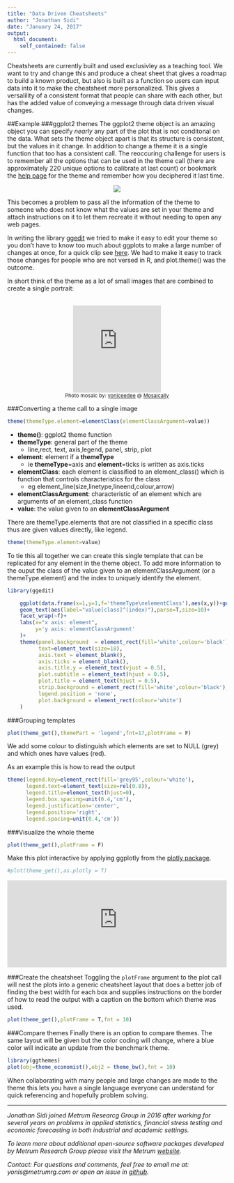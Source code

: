 ```yaml
---
title: "Data Driven Cheatsheets"
author: "Jonathan Sidi"
date: "January 24, 2017"
output: 
  html_document:
    self_contained: false
---
```


Cheatsheets are currently built and used exclusivley as a teaching tool. We want to try and change this and produce a cheat sheet that gives a roadmap to build a known product, but also is built as a function so users can input data into it to make the cheatsheet more personalized. This gives a versalility of a consistent format that people can share with each other, but has the added value of conveying a message through data driven visual changes. 

##Example
###ggplot2 themes
The ggplot2 theme object is an amazing object you can specify *nearly* any part of the plot that is not conditonal on the data. What sets the theme object apart is that its structure is consistent, but the values in it change. In addition to change a theme it is a single function that too has a consistent call. The reoccuring challenge for users is to remember all the options that can be used in the theme call (there are approximately 220 unique options to calibrate at last count) or bookmark the <a href='http://docs.ggplot2.org/current/theme.html' target='_blank'>help page</a> for the theme and remember how you deciphered it last time. 

<p align='center'>
![](http://p.fod4.com/p/media/5c597eb60b/ZcfqBkqCSoeGmTSftrgo_Confused%20Joey%20Friends.gif)
</p>

This becomes a problem to pass all the information of the theme to someone who does not know what the values are set in your theme and attach instructions on it to let them recreate it without needing to open any web pages.

In writing the library <a href='https://github.com/metrumresearchgroup/ggedit' target="_blank">ggedit</a>   we tried to make it easy to edit your theme so you don't have to know too much about ggplots to make a large number of changes at once, for a quick clip see <a href="http://www.youtube.com/watch?v=813QxbsrvLM" target="_blank">here</a>. We had to make it easy to track those changes for people who are not versed in R, and plot.theme() was the outcome.

In short think of the theme as a lot of small images that are combined to create a single portrait:

<p align='center'>
<br/><iframe src="http://mosaically.com/embed/da1df7c7-7c9e-4c95-875b-294192cdeed9" scrolling="no" width="40%" height="200" frameborder="0" allowfullscreen></iframe><!--REMOVING THE FOLLOWING CREDIT IS A VIOLATION OF YOUR TERMS OF USE--><br/><small>Photo mosaic by: <a href="http://mosaically.com/yoniceedee">yoniceedee</a> @ <a href="http://mosaically.com">Mosaically</a></small>
</p>


###Converting a theme call to a single image

```r
theme(themeType.element=elementClass(elementClassArgument=value))
```

  - **theme()**: ggplot2 theme function
  - **themeType**: general part of the theme
    - line,rect, text, axis,legend, panel, strip, plot
  - **element**: element if a **themeType**
    - ie **themeType**=axis and **element**=ticks is written as axis.ticks
  - **elementClass**: each element is classified to an element_class() which is function that controls characteristics for the class
    - eg element_line(size,linetype,lineend,colour,arrow)
  - **elementClassArgument**: characteristic of an element which are arguments of an element_class function
  - **value**: the value given to an **elementClassArgument**
  
There are themeType.elements that are not classified in a specific class thus are given values directly, like legend.

```r
theme(themeType.element=value)
```  

To tie this all together we can create this single template that can be replicated for any element in the theme object. To add more information to the ouput the class of the value given to an elementClassArgument (or a themeType.element) and the index to uniquely identify the element.

```r
library(ggedit)
```


```r
    ggplot(data.frame(x=1,y=1,f='themeType\nelementClass'),aes(x,y))+geom_tile(fill='white')+
    geom_text(aes(label="value[class]^(index)"),parse=T,size=10)+
    facet_wrap(~f)+
    labs(x="x axis: element",
         y='y axis: elementClassArgument'
    )+
    theme(panel.background  = element_rect(fill='white',colour='black'),
          text=element_text(size=18),
          axis.text = element_blank(),
          axis.ticks = element_blank(),
          axis.title.y = element_text(vjust = 0.5),
          plot.subtitle = element_text(hjust = 0.5),
          plot.title = element_text(hjust = 0.5),
          strip.background = element_rect(fill='white',colour='black'),
          legend.position = 'none',
          plot.background = element_rect(colour='white')
    )
```

###Grouping templates

```r
plot(theme_get(),themePart = 'legend',fnt=17,plotFrame = F)
```

We add some colour to distinguish which elements are set to NULL (grey) and which ones have values (red).

As an example this is how to read the output
```r
theme(legend.key=element_rect(fill='grey95',colour='white'),
      legend.text=element_text(size=rel(0.8)),
      legend.title=element_text(hjust=0),
      legend.box.spacing=unit(0.4,'cm'),
      legend.justification='center',
      legend.position='right',
      legend.spacing=unit(0.4,'cm'))
```
###Visualize the whole theme
```r
plot(theme_get(),plotFrame = F)
```

Make this plot interactive by applying ggplotly from the <a href='https://github.com/ropensci/plotly' target="_blank">plotly package</a>. 

```r
#plot(theme_get(),as.plotly = T)
```

<iframe src="https://raw.githubusercontent.com/metrumresearchgroup/ggedit/master/BlogPosts/Data%20Driven%20Cheatsheets/plotlyOutput.html" width="100%" height="200" frameborder="0"></iframe>

###Create the cheatsheet
Toggling the `plotFrame` argument to the plot call will nest the plots into a generic cheatsheet layout that does a better job of finding the best width for each box and supplies instructions on the border of how to read the output with a caption on the bottom which theme was used. 

```r
plot(theme_get(),plotFrame = T,fnt = 10)
```

###Compare themes
Finally there is an option to compare themes. The same layout will be given but the color coding will change, where a blue color will indicate an update from the benchmark theme. 
```r
library(ggthemes)
plot(obj=theme_economist(),obj2 = theme_bw(),fnt = 10)
```

When collaborating with many people and large changes are made to the theme this lets you have a single language everyone can understand for quick referencing and hopefully problem solving. 

<hr>
<em>
Jonathan Sidi joined Metrum Researcg Group in 2016 after working for several years on problems in applied statistics, financial stress testing and economic forecasting in both industrial and academic settings.

To learn more about additional open-source software packages developed by Metrum Research Group please visit the Metrum <a href="http://metrumrg.com/opensourcetools.html" target="_blank">website</a>.

Contact: For questions and comments, feel free to email me at: yonis@metrumrg.com or open an issue in <a href="https://github.com/metrumresearchgroup/ggedit/issues" target="_blank">github</a>.
</em>